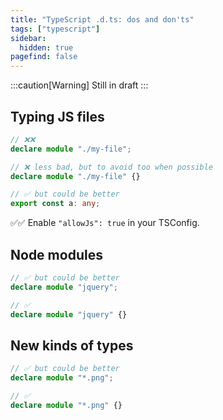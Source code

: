 ```yaml
---
title: "TypeScript .d.ts: dos and don'ts"
tags: ["typescript"]
sidebar:
  hidden: true
pagefind: false
---
```


:::caution[Warning]
Still in draft
:::

## Typing JS files

```ts
// ❌❌
declare module "./my-file";
```

```ts
// ❌ less bad, but to avoid too when possible
declare module "./my-file" {}
```

```ts
// ✅ but could be better
export const a: any;
```

✅✅ Enable `"allowJs": true` in your TSConfig.

## Node modules

```ts
// ✅ but could be better
declare module "jquery";
```

```ts
// ✅
declare module "jquery" {}
```

## New kinds of types

```ts
// ✅ but could be better
declare module "*.png";
```

```ts
// ✅
declare module "*.png" {}
```
